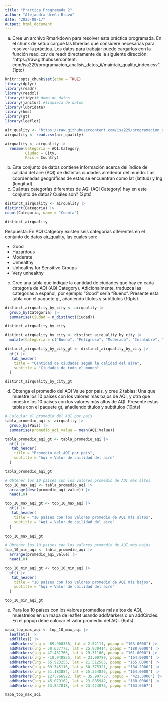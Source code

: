 ```yaml
---
title: "Practica_Programada_2"
author: "Alejandra Ureña Bravo"
date: "2023-08-17"
output: html_document
---
```



a. Cree un archivo Rmarkdown para resolver esta práctica programada. En el chunk de setup cargue las
librerías que considere necesarias para resolver la práctica. Los datos para trabajar puede cargarlos con
la función read_csv de readr directamente de la siguiente dirección: “https://raw.githubusercontent.
com/isa229/programacion_analisis_datos_ii/main/air_quality_index.csv”. (1pto)

```r
knitr::opts_chunk$set(echo = TRUE)
library(dplyr)
library(readr)
library(readxl)
library(tidyr)# doma de datos
library(janitor) #limpieza de datos
library(lubridate)
library(hms)
library(gt)
library(leaflet)
```

```r
air_quality <- "https://raw.githubusercontent.com/isa229/programacion_analisis_datos_ii/main/air_quality_index.csv"
airquality <- read.csv(air_quality)
```


```r
airquality <- airquality |>
  rename(Categoria = AQI.Category,
         Ciudad = City,
         Pais = Country)
```

b. Este conjunto de datos contiene información acerca del índice de calidad del aire (AQI) de distintas ciudades
alrededor del mundo. Las coordenadas geográficas de estas se encuentran como lat (latitud) y lng (longitud).
b. Cuántas categorías diferentes de AQI (AQI Category) hay en este conjunto de datos? Cuáles son?
(2pts)

```r
distinct_airquality <- airquality |>  
distinct(Categoria) |>
count(Categoria, name = "Cuenta")
```
```r
distinct_airquality
```

Respuesta: En AQI Catgeory existen seis categorias diferentes en el conjunto de datos air_quality, las cuales son:


- Good
- Hazardous
- Moderate
- Unhealthy
- Unhealthy for Sensitive Groups
- Very unhealthy


c. Cree una tabla que indique la cantidad de ciudades que hay en cada categoría de AQI (AQI Category).
Adicionalmente, traduzca las categorías a español, por ejemplo “Good” sería “Bueno”. Presente esta
tabla con el paquete gt, añadiendo títulos y subtítulos (10pts).


```r
distinct_airquality_by_city <- airquality |>
  group_by(Categoria) |>
  summarise(Ciudad = n_distinct(Ciudad))

distinct_airquality_by_city
```


```r
distinct_airquality_by_city <- distinct_airquality_by_city |> 
  mutate(Categoria = c("Bueno", "Peligroso", "Moderado", "Insalubre", "Insalubre para grupos sensibles", "Muy insalubre"))
```


```r
distinct_airquality_by_city_gt <- distinct_airquality_by_city |> 
  gt() |> 
   tab_header(
    title = "Cantidad de ciudades según la calidad del aire",
    subtitle = "Ciudades de todo el mundo"
  )
```

```r
distinct_airquality_by_city_gt
```

d. Obtenga el promedio del AQI Value por país, y cree 2 tablas: Una que muestre los 10 países con los
valores más bajos de AQI, y otra que muestre los 10 países con los valores más altos de AQI. Presente
estas tablas con el paquete gt, añadiendo títulos y subtítulos (10pts)

```r
# Calcular el promedio del AQI por país
tabla_promedio_aqi <- airquality |>
  group_by(Pais) |>
  summarise(promedio_aqi_value = mean(AQI.Value))
```

```r
tabla_promedio_aqi_gt <- tabla_promedio_aqi |> 
  gt() |> 
   tab_header(
    title = "Promedio del AQI por país",
    subtitle = "Aqi = Valor de cailidad del aire"
  )
```

```r
tabla_promedio_aqi_gt
```

```r
# Obtener los 10 países con los valores promedio de AQI más altos
top_10_max_aqi <- tabla_promedio_aqi |>
  arrange(desc(promedio_aqi_value)) |>
  head(10)
```

```r
top_10_max_aqi_gt <- top_10_max_aqi |> 
  gt() |> 
   tab_header(
    title = "10 países con los valores promedio de AQI más altos",
    subtitle = "Aqi = Valor de cailidad del aire"
  )
```

```r
top_10_max_aqi_gt
```

```r
# Obtener los 10 países con los valores promedio de AQI más bajos
top_10_min_aqi <- tabla_promedio_aqi |>
  arrange(promedio_aqi_value) |>
  head(10)
```

```r
top_10_min_aqi_gt <- top_10_min_aqi |> 
  gt() |> 
   tab_header(
    title = "10 países con los valores promedio de AQI más bajos",
    subtitle = "Aqi = Valor de cailidad del aire"
  )
```

```r
top_10_min_aqi_gt
```


e. Para los 10 países con los valores promedios más altos de AQI, muestrelos en un mapa de leaflet usando
addMarkers o un addCircles. En el popup debe colocar el valor promedio del AQI. (6pts)

```r
mapa_top_max_aqi <- top_10_max_aqi |> 
  leaflet() |> 
  addTiles() |> 
  addMarkers(lng = -69.968338, lat = 2.52111, popup = "163.0000") |> 
  addMarkers(lng = 50.637772, lat = 25.930414, popup = "188.0000") |> 
  addMarkers(lng = 47.481766, lat = 29.31166, popup = "161.0000") |> 
  addMarkers(lng = -10.940835, lat = 21.00789, popup = "164.0000") |> 
  addMarkers(lng = 55.923255, lat = 21.512583, popup = "155.0000") |> 
  addMarkers(lng = 69.345116, lat = 30.375321, popup = "184.2000") |> 
  addMarkers(lng = 51.183884, lat = 25.354826, popup = "164.0000") |> 
  addMarkers(lng = 127.766922, lat = 35.907757, popup = "421.0000") |> 
  addMarkers(lng = 45.079162, lat = 23.885942, popup = "168.0000") |> 
  addMarkers(lng = 53.847818, lat = 23.424076, popup = "163.6667")

mapa_top_max_aqi
```

